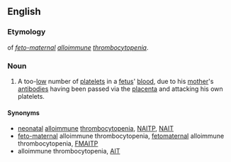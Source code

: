 {{wikipedia|feto-maternal alloimmune thrombocytopenia}}
==English==

===Etymology===
{{abbreviation-old|en}} of ''[[feto-maternal]] [[alloimmune]] [[thrombocytopenia]]''.
===Noun===
{{en-noun|-}}
# {{pathology}} A too-[[low]] number of [[platelets]] in a [[fetus]]' [[blood]], due to his [[mother]]'s [[antibody|antibodies]] having been passed via the [[placenta]] and attacking his own platelets.
====Synonyms====
* [[neonatal]] [[alloimmune]] [[thrombocytopenia]], [[NAITP]], [[NAIT]]
* [[feto-maternal]] alloimmune thrombocytopenia, [[fetomaternal]] alloimmune thrombocytopenia, [[FMAITP]]
* alloimmune thrombocytopenia, [[AIT]]
